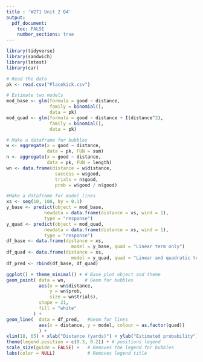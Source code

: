 ```yaml
---
title : 'W271 Unit 2 Q4'
output: 
  pdf_document:
    toc: FALSE
    number_sections: true
---
```


```r
library(tidyverse)
library(sandwich)
library(lmtest)
library(car)
```

```r
# Read the data
pk <- read.csv("Placekick.csv")

# Estimate two models
mod_base <- glm(formula = good ~ distance,
                family = binomial(),
                data = pk)
mod_quad <- glm(formula = good ~ distance + I(distance^2),
                family = binomial(),
                data = pk)

```

```r
# Make a dataframe for bubbles
w <- aggregate(x = good ~ distance,
               data = pk, FUN = sum)
n <- aggregate(x = good ~ distance,
               data = pk, FUN = length)
wn <- data.frame(distance = w$distance,
                  success = w$good,
                  trials = n$good,
                  prob = w$good / n$good)

#Make a dataframe for model lines
xs <- seq(10, 100, by = 0.1)
y_base <- predict(object = mod_base,
              newdata = data.frame(distance = xs, wind = 1),
              type = "response")
y_quad <- predict(object = mod_quad,
              newdata = data.frame(distance = xs, wind = 1),
              type = "response")
df_base <- data.frame(distance = xs,
                        model = y_base, quad = "Linear term only")
df_quad <- data.frame(distance = xs,
                        model = y_quad, quad = "Linear and quadratic term")
df_pred <- rbind(df_base, df_quad)
```

```r
ggplot() + theme_minimal() + # Base plot object and theme
geom_point( data = wn,       # Geom for bubbles
            aes(x = wn$distance,
                y = wn$prob,
                size = wn$trials),
            shape = 21,
            fill = "white"
          ) +
geom_line(  data = df_pred,   #Geom for lines
            aes(x = distance, y = model, colour = as.factor(quad))
            ) +
xlim(18, 65) + xlab("Distance (yards)") + ylab("Estimated probability") +
theme(legend.position = c(0.3, 0.2)) + # positions legend
scale_size(guide = FALSE) +   # Removes the legend for bubbles
labs(color = NULL)            # Removes legend title
```